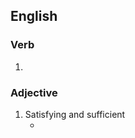 ==English==

===Verb===
{{head|en|verb form}}

# {{present participle of|en|satisfice|nocat=1}}

===Adjective===
{{en-adj|-}}

# Satisfying and sufficient
#* {{quote-journal|en|year=1956|author=Simon, H. A.|title=Rational choice and the structure of the environment|journal=Psychological Review|volume=63 No. 2|page=136|passage=A ‘satisficing’ path, a path that will permit satisfaction at some specified level of all its needs.}}